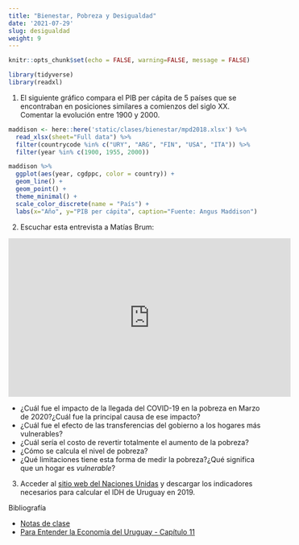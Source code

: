 ```yaml
---
title: "Bienestar, Pobreza y Desigualdad"
date: '2021-07-29'
slug: desigualdad
weight: 9
---
```

```r
knitr::opts_chunk$set(echo = FALSE, warning=FALSE, message = FALSE)

library(tidyverse)
library(readxl)

```


1. El siguiente gráfico compara el PIB per cápita de 5 países que se encontraban en posiciones similares a comienzos del siglo XX. Comentar la evolución entre 1900 y 2000.
```r
maddison <- here::here('static/clases/bienestar/mpd2018.xlsx') %>% 
  read_xlsx(sheet="Full data") %>% 
  filter(countrycode %in% c("URY", "ARG", "FIN", "USA", "ITA")) %>% 
  filter(year %in% c(1900, 1955, 2000))

maddison %>% 
  ggplot(aes(year, cgdppc, color = country)) + 
  geom_line() + 
  geom_point() +
  theme_minimal() +
  scale_color_discrete(name = "País") +
  labs(x="Año", y="PIB per cápita", caption="Fuente: Angus Maddison")
```



2. Escuchar esta entrevista a Matías Brum:

<iframe width="560" height="315" src="https://www.youtube.com/embed/E4r0LdLH-_8" title="YouTube video player" frameborder="0" allow="accelerometer; autoplay; clipboard-write; encrypted-media; gyroscope; picture-in-picture" allowfullscreen></iframe>


- ¿Cuál fue el impacto de la llegada del COVID-19 en la pobreza en Marzo de 2020?¿Cuál fue la principal causa de ese impacto?
- ¿Cuál fue el efecto de las transferencias del gobierno a los hogares más vulnerables?
- ¿Cuál sería el costo de revertir totalmente el aumento de la pobreza?
- ¿Cómo se calcula el nivel de pobreza?
- ¿Qué limitaciones tiene esta forma de medir la pobreza?¿Qué significa que un hogar es _vulnerable_?

3. Acceder al [sitio web del Naciones Unidas](http://hdr.undp.org/en/data) y descargar los indicadores necesarios para calcular el IDH de Uruguay en 2019.

<!-- 2. Escuchar [esta entrevista](https://www.youtube.com/watch?v=3Gwo0_9TIag) a Andrea Vigorito y Mauricio Da Rosa. -->

<!-- - Relación entre el PIB y la desigualdad. -->
<!-- - Concentración de los ingresos. Top incomes. El 1% de arriba tiene el mismo ingreso. que el 40% de abajo. -->
<!-- - Ingresos del capital. -->
<!-- - Uruguay en ALAT y el mundo. -->
<!-- - Persistencia en el tiempo. -->
<!-- - Salarios mínimos (afecta distribución primaria) -->
<!-- - Aumento de la masa de salarios. -->
<!-- - Impacto de AFAM, TUS e IRPF. -->
<!-- - Tasas de tributación al capital y al trabajo. Exoneraciones de utilidades empresariales estan menos gravadas que otras. 6.30 cortar acá. -->
<!-- - Composición de ingresos de trabajo vs. capital. -->


Bibliografía

- [Notas de clase](https://bienestar--diapos-econ.netlify.app)
- [Para Entender la Economía del Uruguay - Capítulo 11](https://www.entenderlaeconomiauy.org/)